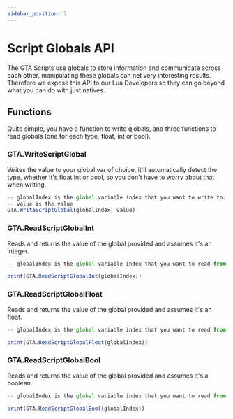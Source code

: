 ```yaml
---
sidebar_position: 7
---
```


# Script Globals API

The GTA Scripts use globals to store information and communicate across each other, manipulating these globals can net very interesting results. 
Therefore we expose this API to our Lua Developers so they can go beyond what you can do with just natives.

## Functions

Quite simple, you have a function to write globals, and three functions to read globals (one for each type, float, int or bool).

### GTA.WriteScriptGlobal
Writes the value to your global var of choice, it'll automatically detect the type, whether it's float int or bool, so you don't have to worry about that when writing.

```jsx title="WriteScriptGlobal Example"
-- globalIndex is the global variable index that you want to write to. This can be found in the GTA scripts.
-- value is the value
GTA.WriteScriptGlobal(globalIndex, value)
```

### GTA.ReadScriptGlobalInt
Reads and returns the value of the global provided and assumes it's an integer.

```jsx title="ReadScriptGlobalInt Example"
-- globalIndex is the global variable index that you want to read from. This can be found in the GTA scripts.

print(GTA.ReadScriptGlobalInt(globalIndex))
```

### GTA.ReadScriptGlobalFloat
Reads and returns the value of the global provided and assumes it's an float.

```jsx title="ReadScriptGlobalFloat Example"
-- globalIndex is the global variable index that you want to read from. This can be found in the GTA scripts.

print(GTA.ReadScriptGlobalFloat(globalIndex))

```

### GTA.ReadScriptGlobalBool
Reads and returns the value of the global provided and assumes it's a boolean.

```jsx title="ReadScriptGlobalBool Example"
-- globalIndex is the global variable index that you want to read from. This can be found in the GTA scripts.

print(GTA.ReadScriptGlobalBool(globalIndex))

```